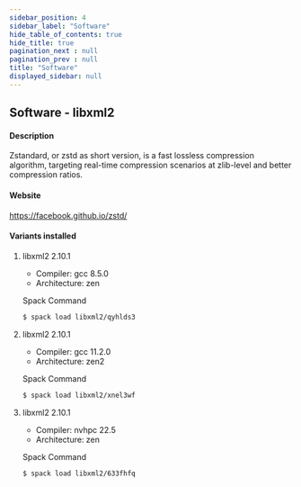 ```yaml
---
sidebar_position: 4
sidebar_label: "Software"
hide_table_of_contents: true
hide_title: true
pagination_next : null
pagination_prev : null
title: "Software"
displayed_sidebar: null
---
```


## Software - libxml2


#### Description
Zstandard, or zstd as short version, is a fast lossless compression algorithm, targeting real-time compression scenarios at zlib-level and better compression ratios.

#### Website
https://facebook.github.io/zstd/

#### Variants installed

1. libxml2 2.10.1

    - Compiler: gcc 8.5.0
    - Architecture: zen

    Spack Command
    ```bash
    $ spack load libxml2/qyhlds3
    ```

2. libxml2 2.10.1

    - Compiler: gcc 11.2.0
    - Architecture: zen2

    Spack Command
    ```bash
    $ spack load libxml2/xnel3wf
    ```

3. libxml2 2.10.1

    - Compiler: nvhpc 22.5
    - Architecture: zen

    Spack Command
    ```bash
    $ spack load libxml2/633fhfq
    ```
